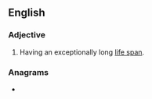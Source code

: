 {{also|Macrobian}}
==English==

===Adjective===
{{en-adj}}

# Having an exceptionally long [[life span]].

===Anagrams===
* {{anagrams|en|a=aabcimnor|carbamino}}